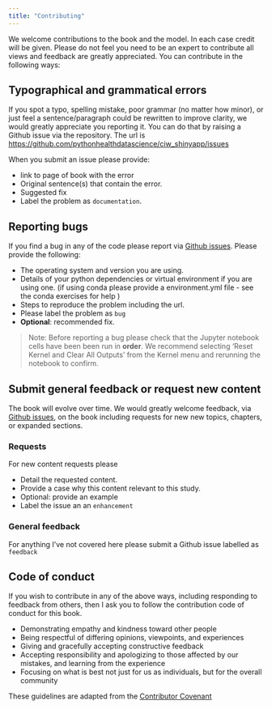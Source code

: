 ```yaml
---
title: "Contributing"
---
```


We welcome contributions to the book and the model.  In each case credit will be given.  Please do not feel you need to be an expert to contribute all views and feedback are greatly appreciated.  You can contribute in the following ways:

## Typographical and grammatical errors

If you spot a typo, spelling mistake, poor grammar (no matter how minor), or just feel a sentence/paragraph could be rewritten to improve clarity, we would greatly appreciate you reporting it.  You can do that by raising a Github issue via the repository.  The url is [https://github.com/pythonhealthdatascience/ciw_shinyapp/issues](https://github.com/pythonhealthdatascience/ciw_shinyapp/issues)

When you submit an issue please provide:

* link to page of book with the error
* Original sentence(s) that contain the error.
* Suggested fix
* Label the problem as `documentation`.

## Reporting bugs

If you find a bug in any of the code please report via [Github issues](https://github.com/pythonhealthdatascience/ciw_shinyapp/issues).  Please provide the following:

* The operating system and version you are using.
* Details of your python dependencies or virtual environment if you are using one. (if using conda please provide a environment.yml file - see the conda exercises for help )
* Steps to reproduce the problem including the url.
* Please label the problem as `bug`
* **Optional**: recommended fix.

> Note: Before reporting a bug please check that the Jupyter notebook cells have been been run in **order**.  We recommend selecting 'Reset Kernel and Clear All Outputs' from the Kernel menu and rerunning the notebook to confirm.   

## Submit general feedback or request new content

The book will evolve over time. We would greatly welcome feedback, via [Github issues](https://github.com/pythonhealthdatascience/ciw_shinyapp/issues), on the book including requests for new new topics, chapters, or expanded sections.

### Requests

For new content requests please

* Detail the requested content.
* Provide a case why this content relevant to this study.
* Optional: provide an example 
* Label the issue an an `enhancement`

### General feedback

For anything I've not covered here please submit a Github issue labelled as `feedback`

## Code of conduct

If you wish to contribute in any of the above ways, including responding to feedback from others, then I ask you to follow the contribution code of conduct for this book.

* Demonstrating empathy and kindness toward other people
* Being respectful of differing opinions, viewpoints, and experiences
* Giving and gracefully accepting constructive feedback
* Accepting responsibility and apologizing to those affected by our mistakes, and learning from the experience
* Focusing on what is best not just for us as individuals, but for the overall community

These guidelines are adapted from the [Contributor Covenant](https://www.contributor-covenant.org/)